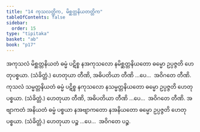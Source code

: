 ```yaml
---
title: "14 ကုသလတ္တိက, မိစ္ဆတ္တနိယတတ္တိက"
tableOfContents: false
sidebar:
  order: 15
type: "tipitaka"
basket: "ab"
book: "p17"
---
```



<DynamicBreadcrumb />

<Division number="26" book="p17" e="ch" v="40" p="297">

<Paragraph number="69" book="p17">
အကုသလံ မိစ္ဆတ္တနိယတံ ဓမ္မံ ပဋိစ္စ နအကုသလော နမိစ္ဆတ္တနိယတော ဓမ္မော ဥပ္ပဇ္ဇတိ ဟေတုပစ္စယာ. (သံခိတ္တံ.) ဟေတုယာ တီဏိ, အဓိပတိယာ တီဏိ …ပေ…  အဝိဂတေ တီဏိ.
</Paragraph>

<Paragraph number="70" book="p17">
ကုသလံ သမ္မတ္တနိယတံ ဓမ္မံ ပဋိစ္စ နကုသလော နသမ္မတ္တနိယတော ဓမ္မော ဥပ္ပဇ္ဇတိ ဟေတုပစ္စယာ. (သံခိတ္တံ.) ဟေတုယာ တီဏိ, အဓိပတိယာ တီဏိ …ပေ…  အဝိဂတေ တီဏိ.
</Paragraph>

<Paragraph number="71" book="p17">
အဗျာကတံ အနိယတံ ဓမ္မံ ပစ္စယာ နအဗျာကတော နအနိယတော ဓမ္မော ဥပ္ပဇ္ဇတိ ဟေတုပစ္စယာ. (သံခိတ္တံ.) ဟေတုယာ ပဉ္စ …ပေ…  အဝိဂတေ ပဉ္စ.
</Paragraph>
</Division>